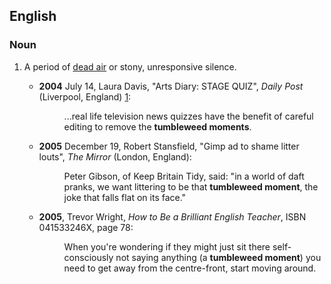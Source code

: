 {{rfv}}
==English==

===Noun===
{{en-noun|sg=[[tumbleweed]] [[moment]]}}

# {{figurative|broadcasting}} A period of [[dead air]] or stony, unresponsive silence.
#*'''2004''' July 14, Laura Davis, "Arts Diary: STAGE QUIZ", ''Daily Post'' (Liverpool, England) [http://www.highbeam.com/doc/1G1-119259724.html]:
#*:...real life television news quizzes have the benefit of careful editing to remove the '''tumbleweed moments'''. 
#*'''2005''' December 19, Robert Stansfield, "Gimp ad to shame litter louts", ''The Mirror'' (London, England):
#*:Peter Gibson, of Keep Britain Tidy, said: "in a world of daft pranks, we want littering to be that '''tumbleweed moment''', the joke that falls flat on its face."
#*'''2005''', Trevor Wright, ''How to Be a Brilliant English Teacher'', ISBN 041533246X, page 78:
#*: When you're wondering if they might just sit there self-consciously not saying anything (a '''tumbleweed moment''') you need to get away from the centre-front, start moving around.